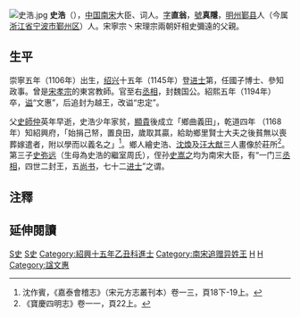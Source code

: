 [[File:史浩.jpg|thumb]]
'''史浩'''（{{bd|1106年||1194年|catIdx=S史}}），[[中国|中国]][[南宋|南宋]]大臣、词人。[[表字|字]]'''直翁'''，[[號|號]]'''真隱'''，[[明州_(开元)|明州]][[鄞县|鄞县]]人（今属[[浙江省|浙江省]][[宁波市|宁波市]][[鄞州区|鄞州区]]）人。宋寧宗丶宋理宗兩朝奸相史彌遠的父親。

==生平==
崇寧五年（1106年）出生，[[绍兴|绍兴]]十五年（1145年）登[[进士|进士]]第，任國子博士、參知政事。曾是[[宋孝宗|宋孝宗]]的東宮教師。官至右[[丞相|丞相]]，封魏国公。紹熙五年（1194年）卒，[[谥|谥]]“文惠”，后追封为越王，改谥“忠定”。 

父[[史師仲|史師仲]]英年早逝，史浩少年家贫，[[顯貴|顯貴]]後成立「鄉曲義田」，乾道四年 （1168年）知紹興府，「始捐己帑，置良田，歲取其贏，給助鄉里賢士大夫之後貧無以喪葬嫁遣者，附以學而以義名之」<ref>沈作賓，《嘉泰會稽志》（宋元方志叢刊本）卷一三，頁18下-19上。</ref>。鄉人繪史浩、[[沈煥|沈煥]]及[[汪大猷|汪大猷]]三人畫像於莊所<ref>《寶慶四明志》卷一一，頁22上。</ref>。第三子[[史弥远|史弥远]]（生母為史浩的繼室周氏），侄孙[[史嵩之|史嵩之]]均为南宋大臣，有“一门三[[丞相|丞相]]，四世二封王，五[[尚书|尚书]]，七十二[[进士|进士]]”之谓。

==注釋==
{{reflist}}

==延伸閱讀==
{{Wikisource further reading}}

{{start box}}
{{s-before|[[朱倬|朱倬]]}}
{{s-title|[[南宋|南宋]][[尚书右仆射|尚书右仆射]]同平章事|1163年}}
{{s-after|[[汤思退|汤思退]]}}
{{s-before|[[叶衡|叶衡]]}}
{{s-title|[[南宋|南宋]][[右丞相|右丞相]]|1178年}}
{{s-after|[[赵雄|赵雄]]}}
{{end box}}
[[Category:宋朝宰相|S史]]
[[Category:宋朝作家|S史]]
[[Category:紹興十五年乙丑科進士|Category:紹興十五年乙丑科進士]]
[[Category:南宋追赠异姓王|Category:南宋追赠异姓王]]
[[Category:鄞縣史氏|H]]
[[Category:史姓|H]]
[[Category:諡文惠|Category:諡文惠]]
